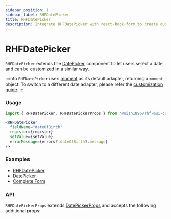 ```yaml
---
sidebar_position: 1
sidebar_label: RHFDatePicker
title: RHFDatePicker
description: Integrate RHFDatePicker with react-hook-form to create customizable date-picking inputs. Supports flexible props for enhanced form functionality. Explore examples and API details for seamless integration.
---
```



# RHFDatePicker

`RHFDatePicker` extends the [DatePicker](https://mui.com/x/react-date-pickers/date-picker/)
component to let users select a date and can be customized in a similar way.

:::info
`RHFDatePicker` uses [moment](https://momentjs.com/docs/) as its default adapter,
returning a `moment` object. To switch to a different date adapter, please refer 
the [customization guide](../../customization).
:::

### Usage

```js
import { RHFDatePicker, RHFDatePickerProps } from '@nish1896/rhf-mui-components';
```

```jsx
<RHFDatePicker
  fieldName="dateOfBirth"
  register={register}
  setValue={setValue}
  errorMessage={errors?.dateOfBirth?.message}
/>
```

### Examples
- [RHFDatePicker](../../examples/pickers)
- [DatePicker](https://mui.com/x/react-date-pickers/date-picker/)
- [Complete Form](../../examples/complete-form)

### API

`RHFDatePickerProps` extends [DatePickerProps](https://mui.com/x/api/date-pickers/date-picker/) 
and accepts the following additional props:

<RHFDatePickerPropsTable />
